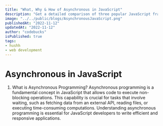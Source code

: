 ```yaml
---
title: "What, Why & How of Asynchronous in JavaScript"
description: "Get a detailed comparison of three popular JavaScript frameworks - Angular, React, and Vue.js. Understand the strengths, weaknesses, and use cases for each framework to make an informed decision for your next web development project."
image: "../../public/blogs/AsynchronousJavaScript.png"
publishedAt: "2022-11-12"
updatedAt: "2022-11-12"
author: "codebucks"
isPublished: true
tags:
- hushh
- web development
---
```


# Asynchronous in JavaScript

1. What is Asynchronous Programming?
   Asynchronous programming is a fundamental concept in JavaScript that allows code to execute non-blocking operations. This capability is crucial for tasks that involve waiting, such as fetching data from an external API, reading files, or executing time-consuming computations. Understanding asynchronous programming is essential for JavaScript developers to write efficient and responsive applications.



  